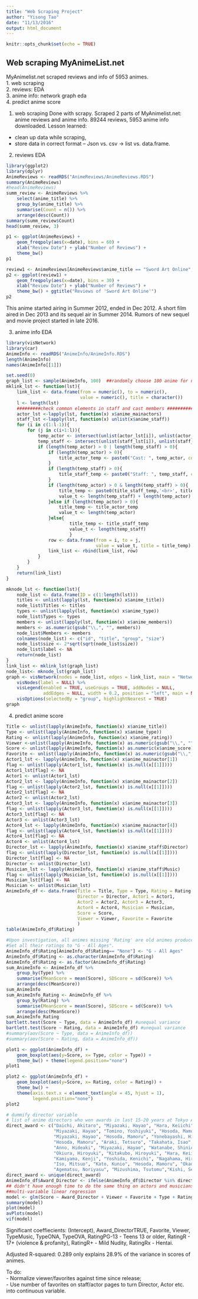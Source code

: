```yaml
---
title: "Web Scraping Project"
author: "Yisong Tao"
date: "11/13/2016"
output: html_document
---
```


```r
knitr::opts_chunk$set(echo = TRUE)
```

## Web scraping MyAnimeList.net 

MyAnimelist.net scraped reviews and info of 5953 animes.  
1. web scraping  
2. reviews: EDA  
3. anime info: network graph eda  
4. predict anime score  



1. web scraping
Done with scrapy. Scraped 2 parts of MyAnimelist.net: anime reviews and anime info.
89244 reviews, 5953 anime info downloaded.
Lesson learned:  
- clean up data while scraping, 
- store data in correct format -- Json vs. csv -> list vs. data.frame.


2. reviews EDA
```r
library(ggplot2)
library(dplyr)
AnimeReviews <- readRDS("AnimeReviews/AnimeReviews.RDS")
summary(AnimeReviews)
#head(AnimeReviews)
summ_review <- AnimeReviews %>%
    select(anime_title) %>% 
    group_by(anime_title) %>%
    summarise(Count = n()) %>% 
    arrange(desc(Count))
summary(summ_review$Count)
head(summ_review, 3)
```

```r
p1 <- ggplot(AnimeReviews) +
    geom_freqpoly(aes(x=date), bins = 60) +
    xlab("Review Date") + ylab("Number of Reviews") +
    theme_bw()
p1
```

```r
review1 <- AnimeReviews[AnimeReviews$anime_title == "Sword Art Online", ]
p2 <- ggplot(review1) +
    geom_freqpoly(aes(x=date), bins = 30) +
    xlab("Review Date") + ylab("Number of Reviews") +
    theme_bw() + ggtitle("Reviews of 'Sword Art Online'") 
p2
```


This anime started airing in Summer 2012, ended in Dec 2012. A short film aired in Dec 2013 and its sequel air in Summer 2014. Rumors of new sequel and movie project started in late 2016.

3. anime info EDA
```r
library(visNetwork)
library(car)
AnimeInfo <- readRDS("AnimeInfo/AnimeInfo.RDS")
length(AnimeInfo)
names(AnimeInfo[[1]])

```
```r
set.seed(0)
graph_list <- sample(AnimeInfo, 100)  ##randomly choose 100 anime for network graph
mklink_lst <- function(lst){
	link_list <- data.frame(from = numeric(), to = numeric(), 
	                        value = numeric(), title = character())
	l <- length(lst)
	#########check common elements in staff and cast members #####################################
	actor_lst <-lapply(lst, function(x) x$anime_mainactors)
	staff_lst <-lapply(lst, function(x) unlist(x$anime_staff))
	for (i in c(1:l-1)){
		for (j in c(i+1:l)){
			temp_actor <- intersect(unlist(actor_lst[i]), unlist(actor_lst[j]))
			temp_staff <- intersect(unlist(staff_lst[i]), unlist(staff_lst[j]))
			if (length(temp_actor) > 0 | length(temp_staff) > 0){
				if (length(temp_actor) > 0){
				    title_actor_temp <- paste0("Cast: ", temp_actor, collapse = '<br>')
				}
				if (length(temp_staff) > 0){
				    title_staff_temp <- paste0("Staff: ", temp_staff, collapse = '<br>')
				}
				if (length(temp_actor) > 0 & length(temp_staff) > 0){
				    title_temp <- paste0(title_staff_temp,'<br>', title_actor_temp)
				    value_t <- length(temp_staff) + length(temp_actor)
				}else if (length(temp_actor) > 0){
				    title_temp <- title_actor_temp
				    value_t <- length(temp_actor)
				}else{
				        title_temp <- title_staff_temp
				        value_t <- length(temp_staff)
				        }
				row <- data.frame(from = i, to = j,
				                  value = value_t, title = title_temp)
			    link_list <- rbind(link_list, row)
			}
		}
	}
	return(link_list)
}

mknode_lst <- function(lst){
    node_list <- data.frame(ID = c(1:length(lst)))
    titles <- unlist(lapply(lst, function(x) x$anime_title))
    node_list$Titles <- titles
    types <- unlist(lapply(lst, function(x) x$anime_type))
    node_list$Types <- types
    members <- unlist(lapply(lst, function(x) x$anime_members))
    members <- as.numeric(gsub("\\,", "", members))
    node_list$Members <- members
    colnames(node_list) <- c("id", "title", "group", "size")
    node_list$size <- 2*sqrt(sqrt(node_list$size))
    node_list$label <- NA
    return(node_list)
}
link_list <- mklink_lst(graph_list)
node_list<- mknode_lst(graph_list)
graph <- visNetwork(nodes = node_list, edges = link_list, main = "Network of 100 Anime") %>%
    visNodes(label = NULL) %>% 
    visLegend(enabled = TRUE, useGroups = TRUE, addNodes = NULL,
              addEdges = NULL, width = 0.2, position = "left", main = NULL) %>% 
    visOptions(selectedBy = "group", highlightNearest = TRUE)
graph
```


4. predict anime score
```r
Title <- unlist(lapply(AnimeInfo, function(x) x$anime_title))
Type <- unlist(lapply(AnimeInfo, function(x) x$anime_type))
Rating <- unlist(lapply(AnimeInfo, function(x) x$anime_rating))
Viewer <-unlist(lapply(AnimeInfo, function(x) as.numeric(gsub("\\,", "", x$anime_members))))
Score <- unlist(lapply(AnimeInfo, function(x) as.numeric(x$anime_score)))
Favorite <- unlist(lapply(AnimeInfo, function(x) as.numeric(gsub("\\,", "", x$anime_favorites))))
Actor1_lst <- lapply(AnimeInfo, function(x) x$anime_mainactor[1])
flag <- unlist(lapply(Actor1_lst, function(x) is.null(x[[1]])))
Actor1_lst[flag] <- NA
Actor1 <- unlist(Actor1_lst)
Actor2_lst <- lapply(AnimeInfo, function(x) x$anime_mainactor[2])
flag <- unlist(lapply(Actor2_lst, function(x) is.null(x[[1]])))
Actor2_lst[flag] <- NA
Actor2 <- unlist(Actor2_lst)
Actor3_lst <- lapply(AnimeInfo, function(x) x$anime_mainactor[3])
flag <- unlist(lapply(Actor3_lst, function(x) is.null(x[[1]])))
Actor3_lst[flag] <- NA
Actor3 <- unlist(Actor3_lst)
Actor4_lst <- lapply(AnimeInfo, function(x) x$anime_mainactor[4])
flag <- unlist(lapply(Actor4_lst, function(x) is.null(x[[1]])))
Actor4_lst[flag] <- NA
Actor4 <- unlist(Actor4_lst)
Director_lst <- lapply(AnimeInfo, function(x) x$anime_staff$Director)
flag <- unlist(lapply(Director_lst, function(x) is.null(x[[1]])))
Director_lst[flag] <- NA
Director <- unlist(Director_lst)
Musician_lst <- lapply(AnimeInfo, function(x) x$anime_staff$Music)
flag <- unlist(lapply(Musician_lst, function(x) is.null(x[[1]])))
Musician_lst[flag] <- NA
Musician <- unlist(Musician_lst)
AnimeInfo_df <- data.frame(Title = Title, Type = Type, Rating = Rating,
                           Director = Director, Actor1 = Actor1, 
                           Actor2 = Actor2, Actor3 = Actor3,
                           Actor4 = Actor4, Musician = Musician,
                           Score = Score,
                           Viewer = Viewer, Favorite = Favorite
                           )
table(AnimeInfo_df$Rating)

#Upon investigation, all animes missing 'Rating' are old animes produced before rating system came and they all look #like "G"-rating animes.
#Set all their ratings to "G - All Ages".
AnimeInfo_df$Rating[AnimeInfo_df$Rating== "None"] <- "G - All Ages"
AnimeInfo_df$Rating <- as.character(AnimeInfo_df$Rating)
AnimeInfo_df$Rating <- as.factor(AnimeInfo_df$Rating)
sum_AnimeInfo <- AnimeInfo_df %>%
    group_by(Type) %>% 
    summarise(MeanScore = mean(Score), SDScore = sd(Score)) %>% 
    arrange(desc(MeanScore))
sum_AnimeInfo
sum_AnimeInfo_Rating <- AnimeInfo_df %>% 
    group_by(Rating) %>% 
    summarise(MeanScore = mean(Score), SDScore = sd(Score)) %>% 
    arrange(desc(MeanScore))
sum_AnimeInfo_Rating
bartlett.test(Score ~ Type, data = AnimeInfo_df) #unequal variance
bartlett.test(Score ~ Rating, data = AnimeInfo_df) #unequal variance
#summary(aov(Score ~ Type, data = AnimeInfo_df))
#summary(aov(Score ~ Rating, data = AnimeInfo_df))
```
```r
plot1 <- ggplot(AnimeInfo_df) +
    geom_boxplot(aes(y=Score, x= Type, color = Type)) +
    theme_bw() + theme(legend.position="none")
plot1
```
```r
plot2 <- ggplot(AnimeInfo_df) +
    geom_boxplot(aes(y=Score, x= Rating, color = Rating)) + 
    theme_bw() +
    theme(axis.text.x = element_text(angle = 45, hjust = 1),
          legend.position="none")
plot2
```
```r
# dummify director variable
# list of anime directors who won awards in last 15-20 years at Tokyo Anime Award or Animation Kobe
direct_award <- c("Daichi, Akitaro", "Miyazaki, Hayao", "Hara, Keiichi", "Kon, Satoshi", 
                  "Miyazaki, Hayao", "Tomino, Yoshiyuki", "Hosoda, Mamoru", "Anno, Hideaki",
                  "Miyazaki, Hayao", "Hosoda, Mamoru", "Yonebayashi, Hiromasa", "Shinbo, Akiyuki",
                  "Hosoda, Mamoru", "Araki, Tetsuro", "Takahata, Isao", "Fujita, Yōichi",
                  "Anno, Hideaki", "Miyazaki, Hayao", "Watanabe, Shinichi", "Daichi, Akitaro",
                  "Okiura, Hiroyuki", "Kitakubo, Hiroyuki", "Hara, Keiichi", "Kuroda, Yosuke",
                  "Kamiyama, Kenji", "Yoshida, Kenichi", "Nagahama, Hiroshi", "Imaishi, Hiroyuki",
                  "Iso, Mitsuo", "Kato, Kunio", "Hosoda, Mamoru", "Okada, Mari",
                  "Agematsu, Noriyasu", "Mizushima, Tsutomu","Kishi, Seiji", "Mizushima, Seiji")
direct_award <- unique(direct_award)
AnimeInfo_df$Award_Director <- ifelse(AnimeInfo_df$Director %in% direct_award, TRUE, FALSE)
## didn't have enough time to do the same thing on actors and musicians
##multi-variable linear regression
model <- glm(Score ~ Award_Director + Viewer + Favorite + Type + Rating, data = AnimeInfo_df)
summary(model)
plot(model)
avPlots(model)
vif(model)
```


Significant coeffiecients: (Intercept), Award_DirectorTRUE, Favorite, Viewer, TypeMusic, TypeONA, TypeOVA, RatingPG-13 - Teens 13 or older, RatingR - 17+ (violence & profanity), RatingR+ - Mild Nudity, RatingRx - Hentai.

Adjusted R-squared:  0.289  only explains 28.9% of the variance in scores of animes.

To do:    
 - Normalize viewer/favorites against time since release;  
 - Use number of favorites on staff/actor pages to turn Director, Actor etc. into continuous variable.